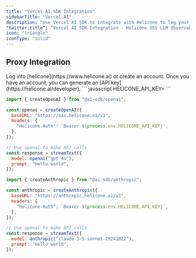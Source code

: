 ```yaml
---
title: "Vercel AI SDK Integration"
sidebarTitle: "Vercel AI"
description: "Use Vercel AI SDK to integrate with Helicone to log your OpenAI usage."
"twitter:title": "Vercel AI SDK Integration - Helicone OSS LLM Observability"
icon: "triangle"
iconType: "solid"
---
```


## Proxy Integration

<Steps>
  <Step title="Create an account + Generate an API Key">
    Log into [helicone](https://www.helicone.ai) or create an account. Once you have an account, you
    can generate an [API key](https://helicone.ai/developer).
  </Step>
  <Step title="Set HELICONE_API_KEY as an environment variable">
``` javascript
HELICONE_API_KEY=<your API key>
```
  </Step>
  <Step title="Modify the base URL and add a Helicone-Auth header">
<CodeGroup>

```javascript OpenAI
import { createOpenAI } from "@ai-sdk/openai";

const openai = createOpenAI({
  baseURL: "https://oai.helicone.ai/v1",
  headers: {
    "Helicone-Auth": `Bearer ${process.env.HELICONE_API_KEY}`,
  },
});

// Use openai to make API calls
const response = streamText({
  model: openai("gpt-4o"),
  prompt: "Hello world",
});
```


```javascript Anthropic
import { createAnthropic } from "@ai-sdk/anthropic";

const anthropic = createAnthropic({
  baseURL: "https://anthropic.helicone.ai/v1",
  headers: {
    "Helicone-Auth": `Bearer ${process.env.HELICONE_API_KEY}`,
  },
});

// Use openai to make API calls
const response = streamText({
  model: anthropic("claude-3-5-sonnet-20241022"),
  prompt: "Hello world",
});
```

</CodeGroup>
  </Step>
</Steps>
